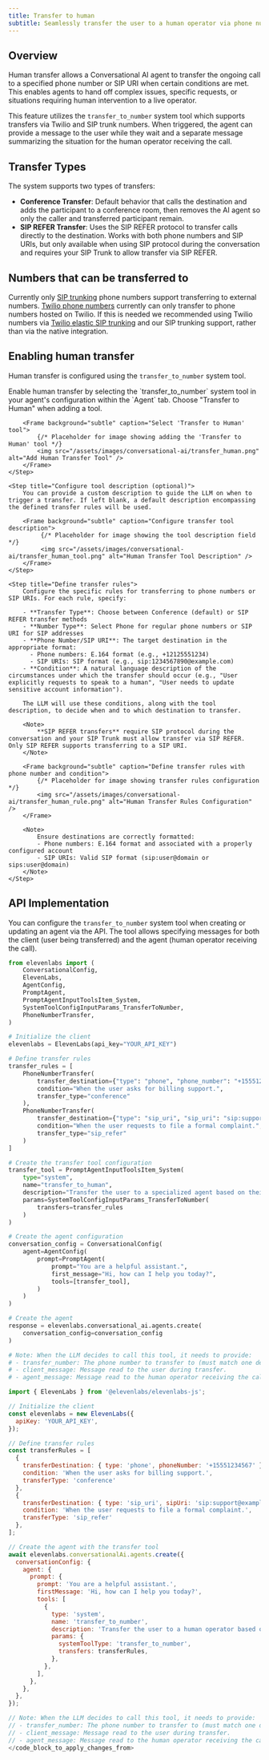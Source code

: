 ```yaml
---
title: Transfer to human
subtitle: Seamlessly transfer the user to a human operator via phone number based on defined conditions.
---
```


## Overview

Human transfer allows a Conversational AI agent to transfer the ongoing call to a specified phone number or SIP URI when certain conditions are met. This enables agents to hand off complex issues, specific requests, or situations requiring human intervention to a live operator.

This feature utilizes the `transfer_to_number` system tool which supports transfers via Twilio and SIP trunk numbers. When triggered, the agent can provide a message to the user while they wait and a separate message summarizing the situation for the human operator receiving the call.

## Transfer Types

The system supports two types of transfers:

- **Conference Transfer**: Default behavior that calls the destination and adds the participant to a conference room, then removes the AI agent so only the caller and transferred participant remain.
- **SIP REFER Transfer**: Uses the SIP REFER protocol to transfer calls directly to the destination. Works with both phone numbers and SIP URIs, but only available when using SIP protocol during the conversation and requires your SIP Trunk to allow transfer via SIP REFER.

<Markdown src="/snippets/human_transfer_custom_llm.mdx" />

## Numbers that can be transferred to

Currently only [SIP trunking](/docs/conversational-ai/phone-numbers/sip-trunking) phone numbers support transferring to external numbers.
[Twilio phone numbers](/docs/conversational-ai/phone-numbers/twilio-integration/native-integration) currently can only transfer to phone numbers hosted on Twilio. If this is needed we recommended using Twilio numbers via [Twilio elastic SIP trunking](https://www.twilio.com/docs/sip-trunking) and our SIP trunking support, rather than via the native integration.

## Enabling human transfer

Human transfer is configured using the `transfer_to_number` system tool.

<Steps>
    <Step title="Add the transfer tool">
        Enable human transfer by selecting the `transfer_to_number` system tool in your agent's configuration within the `Agent` tab. Choose "Transfer to Human" when adding a tool.

        <Frame background="subtle" caption="Select 'Transfer to Human' tool">
            {/* Placeholder for image showing adding the 'Transfer to Human' tool */}
            <img src="/assets/images/conversational-ai/transfer_human.png" alt="Add Human Transfer Tool" />
        </Frame>
    </Step>

    <Step title="Configure tool description (optional)">
        You can provide a custom description to guide the LLM on when to trigger a transfer. If left blank, a default description encompassing the defined transfer rules will be used.

        <Frame background="subtle" caption="Configure transfer tool description">
             {/* Placeholder for image showing the tool description field */}
             <img src="/assets/images/conversational-ai/transfer_human_tool.png" alt="Human Transfer Tool Description" />
        </Frame>
    </Step>

    <Step title="Define transfer rules">
        Configure the specific rules for transferring to phone numbers or SIP URIs. For each rule, specify:

        - **Transfer Type**: Choose between Conference (default) or SIP REFER transfer methods
        - **Number Type**: Select Phone for regular phone numbers or SIP URI for SIP addresses
        - **Phone Number/SIP URI**: The target destination in the appropriate format:
          - Phone numbers: E.164 format (e.g., +12125551234)
          - SIP URIs: SIP format (e.g., sip:1234567890@example.com)
        - **Condition**: A natural language description of the circumstances under which the transfer should occur (e.g., "User explicitly requests to speak to a human", "User needs to update sensitive account information").

        The LLM will use these conditions, along with the tool description, to decide when and to which destination to transfer.

        <Note>
            **SIP REFER transfers** require SIP protocol during the conversation and your SIP Trunk must allow transfer via SIP REFER. Only SIP REFER supports transferring to a SIP URI.
        </Note>

        <Frame background="subtle" caption="Define transfer rules with phone number and condition">
            {/* Placeholder for image showing transfer rules configuration */}
            <img src="/assets/images/conversational-ai/transfer_human_rule.png" alt="Human Transfer Rules Configuration" />
        </Frame>

        <Note>
            Ensure destinations are correctly formatted:
            - Phone numbers: E.164 format and associated with a properly configured account
            - SIP URIs: Valid SIP format (sip:user@domain or sips:user@domain)
        </Note>
    </Step>

</Steps>

## API Implementation

You can configure the `transfer_to_number` system tool when creating or updating an agent via the API. The tool allows specifying messages for both the client (user being transferred) and the agent (human operator receiving the call).

<CodeBlocks>

```python
from elevenlabs import (
    ConversationalConfig,
    ElevenLabs,
    AgentConfig,
    PromptAgent,
    PromptAgentInputToolsItem_System,
    SystemToolConfigInputParams_TransferToNumber,
    PhoneNumberTransfer,
)

# Initialize the client
elevenlabs = ElevenLabs(api_key="YOUR_API_KEY")

# Define transfer rules
transfer_rules = [
    PhoneNumberTransfer(
        transfer_destination={"type": "phone", "phone_number": "+15551234567"},
        condition="When the user asks for billing support.",
        transfer_type="conference"
    ),
    PhoneNumberTransfer(
        transfer_destination={"type": "sip_uri", "sip_uri": "sip:support@example.com"},
        condition="When the user requests to file a formal complaint.",
        transfer_type="sip_refer"
    )
]

# Create the transfer tool configuration
transfer_tool = PromptAgentInputToolsItem_System(
    type="system",
    name="transfer_to_human",
    description="Transfer the user to a specialized agent based on their request.", # Optional custom description
    params=SystemToolConfigInputParams_TransferToNumber(
        transfers=transfer_rules
    )
)

# Create the agent configuration
conversation_config = ConversationalConfig(
    agent=AgentConfig(
        prompt=PromptAgent(
            prompt="You are a helpful assistant.",
            first_message="Hi, how can I help you today?",
            tools=[transfer_tool],
        )
    )
)

# Create the agent
response = elevenlabs.conversational_ai.agents.create(
    conversation_config=conversation_config
)

# Note: When the LLM decides to call this tool, it needs to provide:
# - transfer_number: The phone number to transfer to (must match one defined in rules).
# - client_message: Message read to the user during transfer.
# - agent_message: Message read to the human operator receiving the call.
```

```javascript
import { ElevenLabs } from '@elevenlabs/elevenlabs-js';

// Initialize the client
const elevenlabs = new ElevenLabs({
  apiKey: 'YOUR_API_KEY',
});

// Define transfer rules
const transferRules = [
  {
    transferDestination: { type: 'phone', phoneNumber: '+15551234567' },
    condition: 'When the user asks for billing support.',
    transferType: 'conference'
  },
  {
    transferDestination: { type: 'sip_uri', sipUri: 'sip:support@example.com' },
    condition: 'When the user requests to file a formal complaint.',
    transferType: 'sip_refer'
  },
];

// Create the agent with the transfer tool
await elevenlabs.conversationalAi.agents.create({
  conversationConfig: {
    agent: {
      prompt: {
        prompt: 'You are a helpful assistant.',
        firstMessage: 'Hi, how can I help you today?',
        tools: [
          {
            type: 'system',
            name: 'transfer_to_number',
            description: 'Transfer the user to a human operator based on their request.', // Optional custom description
            params: {
              systemToolType: 'transfer_to_number',
              transfers: transferRules,
            },
          },
        ],
      },
    },
  },
});

// Note: When the LLM decides to call this tool, it needs to provide:
// - transfer_number: The phone number to transfer to (must match one defined in rules).
// - client_message: Message read to the user during transfer.
// - agent_message: Message read to the human operator receiving the call.
</code_block_to_apply_changes_from>
```

</CodeBlocks>
